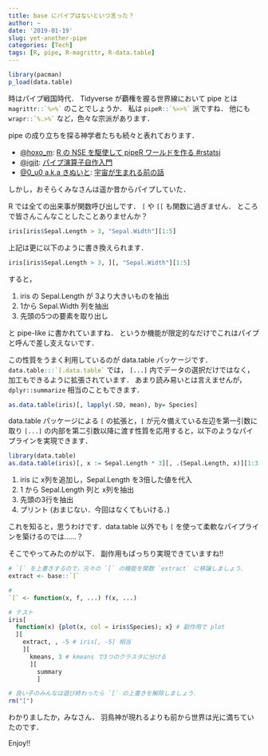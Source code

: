 ```yaml
---
title: base にパイプはないといつ言った？
author: ~
date: '2019-01-19'
slug: yet-another-pipe
categories: [Tech]
tags: [R, pipe, R-magrittr, R-data.table]
---
```


```r
library(pacman)
p_load(data.table)
```

時はパイプ戦国時代．
Tidyverse が覇権を握る世界線において  pipe とは `` magrittr::`%>%` ``{.r} のことでしょうか．
私は `` pipeR::`%>>%` ``{.r} 派ですね．
他にも `` wrapr::`%.>%` ``{.r} など，色々な宗派があります．

pipe の成り立ちを探る神学者たちも続々と表れております．

- [\@hoxo_m](https://twitter.com/hoxo_m): 
  [R の NSE を駆使して pipeR ワールドを作る #rstatsj](https://qiita.com/hoxo_m/items/3fd3d2520fa014a248cb)
- [\@igjit](https://twitter.com/igjit): 
  [パイプ演算子自作入門](https://igjit.github.io/slides/2018/01/tiny_pipe/#/)
- [\@0_u0 a.k.a きぬいと](https://twitter.com/0_u0):
  [宇宙が生まれる前の話](https://t.co/40dvNAiUIP)

しかし，おそらくみなさんは遥か昔からパイプしていた．

R では全ての出来事が関数呼び出しです．
`[`{.r} や `[[`{.r} も関数に過ぎません．
ところで皆さんこんなことしたことありませんか？

```r
iris[iris$Sepal.Length > 3, "Sepal.Width"][1:5]
```

上記は更に以下のように書き換えられます．

```r
iris[iris$Sepal.Length > 3, ][, "Sepal.Width"][1:5]
```

すると，

1. iris の Sepal.Length が 3より大きいものを抽出
2. 1から Sepal.Width 列を抽出
3. 先頭の5つの要素を取り出し

と pipe-like に書かれていますね．
というか機能が限定的なだけでこれはパイプと呼んで差し支えないです．

この性質をうまく利用しているのが data.table パッケージです．
`` data.table:::`[.data.table` ``{.r} では， `[...]` 内でデータの選択だけではなく，
加工もできるように拡張されています．
あまり読み易いとは言えませんが，`dplyr::summarize` 相当のこともできます．

```r
as.data.table(iris)[, lapply(.SD, mean), by= Species]
```

data.table パッケージによる `[`{.r} の拡張と，`[`{.r} が元々備えている左辺を第一引数に取り `[...]`
の内部を第二引数以降に渡す性質を応用すると，以下のようなパイプラインを実現できます．

```r
library(data.table)
as.data.table(iris)[, x := Sepal.Length * 3][, .(Sepal.Length, x)][1:3, ][]
```

1. iris に x列を追加し，Sepal.Length を3倍した値を代入
2. 1 から Sepal.Length 列と x列を抽出
3. 先頭の3行を抽出
4. プリント (おまじない．今回はなくてもいける．)

これを知ると，思うわけです．data.table 以外でも `[` を使って柔軟なパイプラインを築けるのでは……？

そこでやってみたのが以下．
副作用もばっちり実現できていますね!!

```r
# `[` を上書きするので，元々の `[` の機能を関数 `extract` に移譲しましょう．
extract <- base::`[`

# 
`[` <- function(x, f, ...) f(x, ...)

# テスト
iris[
  function(x) {plot(x, col = iris$Species); x} # 副作用で plot
  ][
    extract, , -5 # iris[, -5] 相当
    ][
      kmeans, 3 # kmeans で3つのクラスタに分ける
      ][
        summary
        ]

# 良い子のみんなは遊び終わったら `[` の上書きを解除しましょう．
rm("[")
```

わかりましたか，みなさん．
羽鳥神が現れるよりも前から世界は光に満ちていたのです．

Enjoy!!
